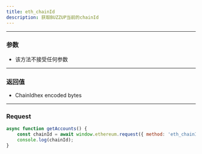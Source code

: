 ```yaml
---
title: eth_chainId
description: 获取BUZZUP当前的chainId
---
```


---
### 参数
- 该方法不接受任何参数
---

### 返回值

- <div>ChainId<span style={{marginLeft:10,color:'#707070'}}>hex encoded bytes</span></div>
---

### Request

```js
async function getAccounts() {
    const chainId = await window.ethereum.request({ method: 'eth_chainId' });
    console.log(chainId);
}
```